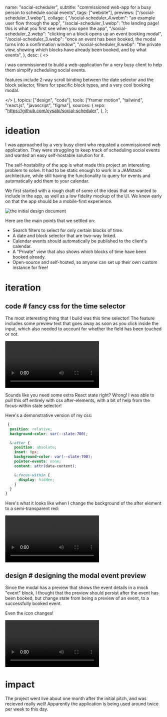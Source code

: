   name: "social-scheduler",
  subtitle: "commissioned web-app for a busy person to schedule social events",
  tags: ["website"],
  previews: ["/social-scheduler_1.webp"],
  collage: {
    "/social-scheduler_4.webm": "an example user flow through the app",
    "/social-scheduler_1.webp":
      "the landing page! this is what you first see when you open the app",
    "/social-scheduler_2.webp":
      "clicking on a block opens up an event booking modal",
    "/social-scheduler_3.webp":
      "once an event has been booked, the modal turns into a confirmation window",
    "/social-scheduler_8.webp":
      "the private view, showing which blocks have already been booked, and by what events",
  },
  desc: (
    <>
      <p>
        i was commissioned to build a web-application for a very busy client to
        help them simplify scheduling social events.
      </p>
      <p>
        features include 2-way scroll binding between the date selector and the
        block selector, filters for specific block types, and a very cool
        booking modal.
      </p>
    </>
  ),
  topics: ["design", "code"],
  tools: ["framer motion", "tailwind", "react.js", "javascript", "figma"],
  sources: {
    repo: "https://github.com/cysabi/social-scheduler",
  },
};

# ideation

I was approached by a very busy client who requsted a commissioned web application. They were struggling to keep track of scheduling social events and wanted an easy self-hostable solution for it.

The self-hostability of the app is what made this project an interesting problem to solve. It had to be static enough to work in a JAMstack architecture, while still having the functionality to query for events and automatically add them to your calendar.

We first started with a rough draft of some of the ideas that we wanted to include in the app, as well as a low fidelity mockup of the UI. We knew early on that the app should be a mobile-first experience.

![the initial design document](/social-scheduler_10.webp|/social-scheduler_9.webp)

Here are the main points that we settled on:

- Search filters to select for only certain blocks of time.
- A date and block selector that are two-way linked.
- Calendar events should automatically be published to the client's calendar.
- A "Private" view that also shows which blocks of time have been booked already.
- Open-source and self-hosted, so anyone can set up their own custom instance for free!

# iteration

<Topic code>

## code # fancy css for the time selector

The most interesting thing that I build was this time selector! The feature includes some preview text that goes away as soon as you click inside the input, which also needed to account for whether the field has been touched or not.

![](/social-scheduler_6.webm)

Sounds like you need some extra React state right? Wrong! I was able to pull this off entirely with css after-elements, with a bit of help from the focus-within state selector!

Here's a demonstrative version of my css:

```scss
 {
  position: relative;
  background-color: var(--slate-700);

  &:after {
    position: absolute;
    inset: 0px;
    background-color: var(--slate-700);
    pointer-events: none;
    content: attr(data-content);

    &:focus-within {
      display: hidden;
    }
  }
}
```

Here's what it looks like when I change the background of the after element to a semi-transparent red:

![](/social-scheduler_7.webm)

</Topic>

<Topic design>

## design # designing the modal event preview

Since the modal has a preview that shows the event details in a mock "event" block,
I thought that the preview should persist after the event has been booked, but change state from being a preview of an event, to a successfully booked event.

Even the icon changes!

![](/social-scheduler_5.webm)

</Topic>

# impact

The project went live about one month after the initial pitch, and was recieved really well! Apparently the application is being used around twice per week to this day.
